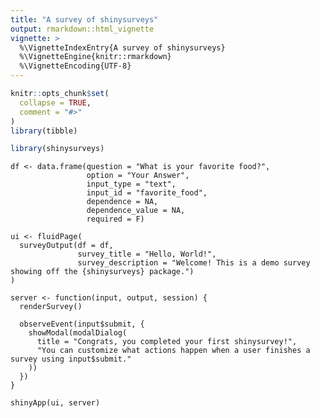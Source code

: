 ```yaml
---
title: "A survey of shinysurveys"
output: rmarkdown::html_vignette
vignette: >
  %\VignetteIndexEntry{A survey of shinysurveys}
  %\VignetteEngine{knitr::rmarkdown}
  %\VignetteEncoding{UTF-8}
---
```


```r
knitr::opts_chunk$set(
  collapse = TRUE,
  comment = "#>"
)
library(tibble)
```

```r
library(shinysurveys)
```

```
df <- data.frame(question = "What is your favorite food?",
                 option = "Your Answer",
                 input_type = "text",
                 input_id = "favorite_food",
                 dependence = NA,
                 dependence_value = NA,
                 required = F)

ui <- fluidPage(
  surveyOutput(df = df,
               survey_title = "Hello, World!",
               survey_description = "Welcome! This is a demo survey showing off the {shinysurveys} package.")
)

server <- function(input, output, session) {
  renderSurvey()

  observeEvent(input$submit, {
    showModal(modalDialog(
      title = "Congrats, you completed your first shinysurvey!",
      "You can customize what actions happen when a user finishes a survey using input$submit."
    ))
  })
}

shinyApp(ui, server)
```
